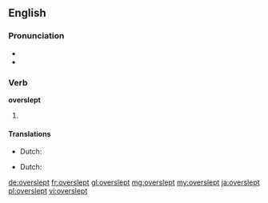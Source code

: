 ==English==

===Pronunciation===
* {{IPA|/ˈovəɻslɛpt/}}
* {{rhymes|ɛpt}}

===Verb===
'''overslept'''

# {{en-past of|oversleep}}

====Translations====
{{trans-top|past tense of oversleep}}
* Dutch: {{t|nl|versliep}}
{{trans-mid}}
{{trans-bottom}}
{{trans-top|past participle of oversleep}}
* Dutch: {{t|nl|verslapen}}
{{trans-mid}}
{{trans-bottom}}

[[de:overslept]]
[[fr:overslept]]
[[gl:overslept]]
[[mg:overslept]]
[[my:overslept]]
[[ja:overslept]]
[[pl:overslept]]
[[vi:overslept]]